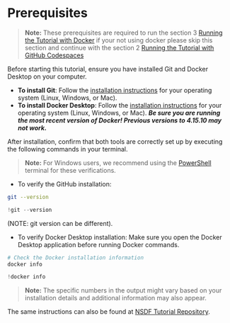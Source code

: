 # Prerequisites




>  **Note:** These prerequisites are required to run the section 3 [Running the Tutorial with Docker](002_docker_codespaces.qmd) if your not using docker please skip this section and continue with the section 2 [Running the Tutorial with GitHub Codespaces](#running-the-tutorial-with-github-codespaces)

Before starting this tutorial, ensure you have installed Git and Docker Desktop on your computer.

- **To install Git**: Follow the [installation instructions](https://github.com/git-guides/install-git) for your operating system (Linux, Windows, or Mac).
- **To install Docker Desktop**: Follow the [installation instructions](https://docs.docker.com/engine/install/) for your operating system (Linux, Windows, or Mac). **_Be sure you are running the most recent version of Docker! Previous versions to 4.15.10 may not work._**

After installation, confirm that both tools are correctly set up by executing the following commands in your terminal.

>  **Note:** For Windows users, we recommend using the [PowerShell](https://learn.microsoft.com/en-us/powershell/scripting/overview?view=powershell-7.4) terminal for these verifications.

- To verify the GitHub installation:
```.bash
git --version
```
```python
!git --version
```

(NOTE: git version can be different).



- To verify Docker Desktop installation: Make sure you open the Docker Desktop application before running Docker commands.

```.bash
# Check the Docker installation information
docker info
```

```python
!docker info
```


>  **Note:** The specific numbers in the output might vary based on your installation details and additional information may also appear.

The same instructions can also be found at [NSDF Tutorial Repository](https://github.com/nsdf-fabric/NSDF_Tutorial#prerequisites).

